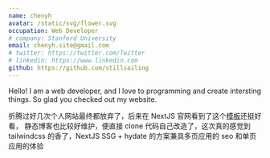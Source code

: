 ```yaml
---
name: chenyh
avatar: /static/svg/flower.svg
occupation: Web Developer
# company: Stanford University
email: chenyh.site@gmail.com
# twitter: https://twitter.com/Twitter
# linkedin: https://www.linkedin.com
github: https://github.com/stillsailing
---
```


Hello! I am a web developer, and I love to programming and create intersting things. So glad you checked out my website.

折腾过好几次个人网站最终都放弃了，后来在 NextJS 官网看到了这个[模板](https://github.com/timlrx/tailwind-nextjs-starter-blog)还挺好看，
静态博客也比较好维护，便直接 clone 代码自己改造了，这次真的感觉到 tailwindcss 的香了，NextJS SSG + hydate 的方案兼具多页应用的 seo 和单页应用的体验
